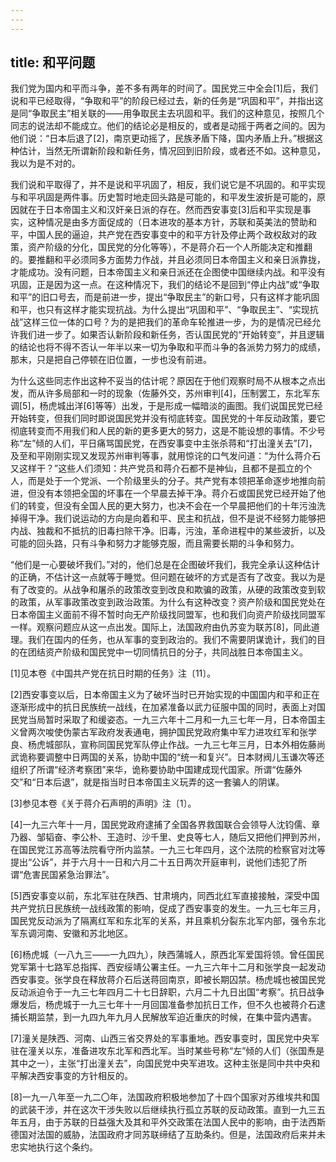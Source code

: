 ```yaml
---
---
---
```

title: 和平问题
---




我们党为国内和平而斗争，差不多有两年的时间了。国民党三中全会[1]后，我们说和平已经取得，“争取和平”的阶段已经过去，新的任务是“巩固和平”，并指出这是同“争取民主”相关联的——用争取民主去巩固和平。我们的这种意见，按照几个同志的说法却不能成立。他们的结论必是相反的，或者是动摇于两者之间的。因为他们说：“日本后退了[2]，南京更动摇了，民族矛盾下降，国内矛盾上升。”根据这种估计，当然无所谓新阶段和新任务，情况回到旧阶段，或者还不如。这种意见，我以为是不对的。

我们说和平取得了，并不是说和平巩固了，相反，我们说它是不巩固的。和平实现与和平巩固是两件事。历史暂时地走回头路是可能的，和平发生波折是可能的，原因就在于日本帝国主义和汉奸亲日派的存在。然而西安事变[3]后和平实现是事实，这种情况是由多方面促成的（日本进攻的基本方针，苏联和英美法的赞助和平，中国人民的逼迫，共产党在西安事变中的和平方针及停止两个政权敌对的政策，资产阶级的分化，国民党的分化等等），不是蒋介石一个人所能决定和推翻的。要推翻和平必须同多方面势力作战，并且必须同日本帝国主义和亲日派靠拢，才能成功。没有问题，日本帝国主义和亲日派还在企图使中国继续内战。和平没有巩固，正是因为这一点。在这种情况下，我们的结论不是回到“停止内战”或“争取和平”的旧口号去，而是前进一步，提出“争取民主”的新口号，只有这样才能巩固和平，也只有这样才能实现抗战。为什么提出“巩固和平”、“争取民主”、“实现抗战”这样三位一体的口号？为的是把我们的革命车轮推进一步，为的是情况已经允许我们进一步了。如果否认新阶段和新任务，否认国民党的“开始转变”，并且逻辑的结论也将不得不否认一年半以来一切为争取和平而斗争的各派势力努力的成绩，那末，只是把自己停顿在旧位置，一步也没有前进。

为什么这些同志作出这种不妥当的估计呢？原因在于他们观察时局不从根本之点出发，而从许多局部和一时的现象（佐藤外交，苏州审判[4]，压制罢工，东北军东调[5]，杨虎城出洋[6]等等）出发，于是形成一幅暗淡的画图。我们说国民党已经开始转变，但我们同时即说国民党并没有彻底转变。国民党的十年反动政策，要它彻底转变而不用我们和人民的新的更多更大的努力，这是不能设想的事情。不少号称“左”倾的人们，平日痛骂国民党，在西安事变中主张杀蒋和“打出潼关去”[7]，及至和平刚刚实现又发现苏州审判等事，就用惊诧的口气发问道：“为什么蒋介石又这样干？”这些人们须知：共产党员和蒋介石都不是神仙，且都不是孤立的个人，而是处于一个党派、一个阶级里头的分子。共产党有本领把革命逐步地推向前进，但没有本领把全国的坏事在一个早晨去掉干净。蒋介石或国民党已经开始了他们的转变，但没有全国人民的更大努力，也决不会在一个早晨把他们的十年污浊洗掉得干净。我们说运动的方向是向着和平、民主和抗战，但不是说不经努力能够把内战、独裁和不抵抗的旧毒扫除干净。旧毒，污浊，革命进程中的某些波折，以及可能的回头路，只有斗争和努力才能够克服，而且需要长期的斗争和努力。

“他们是一心要破坏我们。”对的，他们总是在企图破坏我们，我完全承认这种估计的正确，不估计这一点就等于睡觉。但问题在破坏的方式是否有了改变。我以为是有了改变的。从战争和屠杀的政策改变到改良和欺骗的政策，从硬的政策改变到软的政策，从军事政策改变到政治政策。为什么有这种改变？资产阶级和国民党处在日本帝国主义面前不得不暂时向无产阶级找同盟军，也和我们向资产阶级找同盟军一样。观察问题应从这一点出发。国际上，法国政府由仇苏变为联苏[8]，同此道理。我们在国内的任务，也从军事的变到政治的。我们不需要阴谋诡计，我们的目的在团结资产阶级和国民党中一切同情抗日的分子，共同战胜日本帝国主义。



[1]见本卷《中国共产党在抗日时期的任务》注〔11〕。

[2]西安事变以后，日本帝国主义为了破坏当时已开始实现的中国国内和平和正在逐渐形成中的抗日民族统一战线，在加紧准备以武力征服中国的同时，表面上对国民党当局暂时采取了和缓姿态。一九三六年十二月和一九三七年一月，日本帝国主义曾两次唆使伪蒙古军政府发表通电，拥护国民党政府集中军力进攻红军和张学良、杨虎城部队，宣称同国民党军队停止作战。一九三七年三月，日本外相佐藤尚武诡称要调整中日两国的关系，协助中国的“统一和复兴”。日本财阀儿玉谦次等还组织了所谓“经济考察团”来华，诡称要协助中国建成现代国家。所谓“佐藤外交”和“日本后退”，就是指当时日本帝国主义玩弄的这一套骗人的阴谋。

[3]参见本卷《关于蒋介石声明的声明》注〔1〕。

[4]一九三六年十一月，国民党政府逮捕了全国各界救国联合会领导人沈钧儒、章乃器、邹韬奋、李公朴、王造时、沙千里、史良等七人，随后又把他们押到苏州，在国民党江苏高等法院看守所内监禁。一九三七年四月，这个法院的检察官对沈等提出“公诉”，并于六月十一日和六月二十五日两次开庭审判，说他们违犯了所谓“危害民国紧急治罪法”。

[5]西安事变以前，东北军驻在陕西、甘肃境内，同西北红军直接接触，深受中国共产党抗日民族统一战线政策的影响，促成了西安事变的发生。一九三七年三月，国民党反动派为了隔离红军和东北军的关系，并且乘机分裂东北军内部，强令东北军东调河南、安徽和苏北地区。



[6]杨虎城（一八九三——一九四九），陕西蒲城人，原西北军爱国将领。曾任国民党军第十七路军总指挥、西安绥靖公署主任。一九三六年十二月和张学良一起发动西安事变。张学良在释放蒋介石后送蒋回南京，即被长期囚禁。杨虎城也被国民党反动派迫令于一九三七年四月二十七日辞职，六月二十九日出国“考察”。抗日战争爆发后，杨虎城于一九三七年十一月回国准备参加抗日工作，但不久也被蒋介石逮捕长期监禁，到一九四九年九月人民解放军迫近重庆的时候，在集中营内遇害。

[7]潼关是陕西、河南、山西三省交界处的军事重地。西安事变时，国民党中央军驻在潼关以东，准备进攻东北军和西北军。当时某些号称“左”倾的人们（张国焘是其中之一），主张“打出潼关去”，向国民党中央军进攻。这种主张是同中共中央和平解决西安事变的方针相反的。

[8]一九一八年至一九二〇年，法国政府积极地参加了十四个国家对苏维埃共和国的武装干涉，并在这次干涉失败以后继续执行孤立苏联的反动政策。直到一九三五年五月，由于苏联的日益强大及其和平外交政策在法国人民中的影响，由于法西斯德国对法国的威胁，法国政府才同苏联缔结了互助条约。但是，法国政府后来并未忠实地执行这个条约。